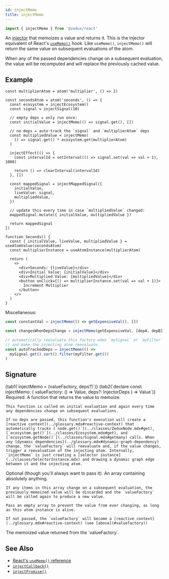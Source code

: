 ```yaml
---
id: injectMemo
title: injectMemo
---
```



```ts
import { injectMemo } from '@zedux/react'
```

An [injector](../glossary.mdx#injector) that memoizes a value and returns it. This is the injector equivalent of React's [`useMemo()`](https://react.dev/reference/react/useMemo) hook. Like `useMemo()`, `injectMemo()` will return the same value on subsequent evaluations of the atom.

When any of the passed dependencies change on a subsequent evaluation, the value will be recomputed and will replace the previously cached value.

## Example

```tsx live ecosystemId=injectMemo/example resultVar=Seconds version=2
const multiplierAtom = atom('multiplier', () => 2)

const secondsAtom = atom('seconds', () => {
  const ecosystem = injectEcosystem()
  const signal = injectSignal(10)

  // empty deps = only run once:
  const initialValue = injectMemo(() => signal.get(), [])

  // no deps = auto-track the `signal` and `multiplierAtom` deps
  const multipliedValue = injectMemo(
    () => signal.get() * ecosystem.get(multiplierAtom)
  )

  injectEffect(() => {
    const intervalId = setInterval(() => signal.set(val => val + 1), 1000)

    return () => clearInterval(intervalId)
  }, [])

  const mappedSignal = injectMappedSignal({
    initialValue,
    liveValue: signal,
    multipliedValue,
  })

  // update this every time in case `multipliedValue` changed:
  mappedSignal.mutate({ initialValue, multipliedValue })

  return mappedSignal
})

function Seconds() {
  const { initialValue, liveValue, multipliedValue } = useAtomValue(secondsAtom)
  const multiplierInstance = useAtomInstance(multiplierAtom)

  return (
    <>
      <div>Seconds: {liveValue}</div>
      <div>Initial Value: {initialValue}</div>
      <div>Multiplied Value: {multipliedValue}</div>
      <button onClick={() => multiplierInstance.set(val => val + 1)}>
        Increment Multiplier
      </button>
    </>
  )
}
```

Miscellaneous:

```ts
const constantVal = injectMemo(() => getExpensiveVal(), [])

const changesWhenDepsChange = injectMemo(getExpensiveVal, [depA, depB])

// automatically reevaluate this factory when `mySignal` or `myFilter` change
// and make the injecting atom reevaluate.
const autoTrackedDeps = injectMemo(() =>
  mySignal.get().sort().filter(myFilter.get())
)
```

## Signature

<Tabs>
  {tab1(`injectMemo = (valueFactory, deps?)`)}
  {tab2(`declare const injectMemo: <Value = any>(
  valueFactory: () => Value,
  deps?: InjectorDeps
) => Value`)}
</Tabs>

<Legend>
  <Item name="valueFactory">
    Required. A function that returns the value to memoize.

    This function is called on initial evaluation and again every time any dependencies change on subsequent evaluations.

    If no deps are passed, this function's execution will create a [reactive context](../glossary.mdx#reactive-context) that automatically tracks [`node.get()`](../classes/ZeduxNode.mdx#get), [`ecosystem.get()`](../classes/Ecosystem.mdx#get), and [`ecosystem.getNode()`](../classes/Signal.mdx#getmany) calls. When any [dynamic dependencies](../glossary.mdx#dynamic-graph-dependency) change, the `valueFactory` will reevaluate and, if the value changes, trigger a reevaluation of the injecting atom. Internally, `injectMemo` is just creating a [selector instance](../classes/SelectorInstance.mdx) and drawing a dynamic graph edge between it and the injecting atom.

  </Item>
  <Item name="deps">
    Optional (though you'll always want to pass it). An array containing absolutely anything.

    If any items in this array change on a subsequent evaluation, the previously memoized value will be discarded and the `valueFactory` will be called again to produce a new value.

    Pass an empty array to prevent the value from ever changing, as long as this atom instance is alive.

    If not passed, the `valueFactory` will become a [reactive context](../glossary.mdx#reactive-context) (see [above](#valuefactory))

  </Item>
  <Item name="Returns">
    The memoized value returned from the `valueFactory`.
    
  </Item>
</Legend>

## See Also

- [React's `useMemo()` reference](https://react.dev/reference/react/useMemo)
- [`injectCallback()`](./injectCallback.mdx)
- [`injectPromise()`](/not-done?path=./injectPromise.mdx)
